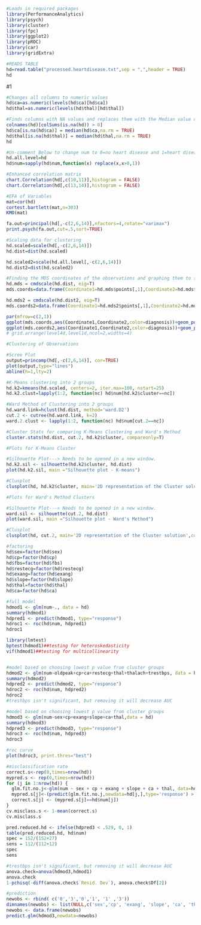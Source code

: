 ```{r}
#Loads in required packages
library(PerformanceAnalytics)
library(psych)
library(cluster)
library(fpc)
library(ggplot2)
library(pROC)
library(car)
library(gridExtra)
```


```{r}
#READS TABLE
hd=read.table("processed.heartdisease.txt",sep = ",",header = TRUE)
hd
```

#1
```{r warning=FALSE}
#Changes all columns to numeric values
hd$ca=as.numeric(levels(hd$ca)[hd$ca])
hd$thal=as.numeric(levels(hd$thal)[hd$thal])

#Finds columns with NA values and replaces them with the Median value of that column
colnames(hd)[colSums(is.na(hd)) > 0]
hd$ca[is.na(hd$ca)] = median(hd$ca,na.rm = TRUE)
hd$thal[is.na(hd$thal)] = median(hd$thal,na.rm = TRUE)
hd
```

```{r}
#Un-comment Below to change num to 0=no heart disease and 1=heart disease
hd.all.level=hd
hd$num=sapply(hd$num,function(x) replace(x,x>0,1))

#Enhanced correlation matrix
chart.Correlation(hd[,c(10,11)],histogram = FALSE)
chart.Correlation(hd[,c(13,14)],histogram = FALSE)
```

```{r}
#EFA of Variables
mat=cor(hd)
cortest.bartlett(mat,n=303)
KMO(mat)

fa.out=principal(hd[,-c(2,6,14)],nfactors=4,rotate="varimax")
print.psych(fa.out,cut=.5,sort=TRUE)


```

```{r, fig.align='center', echo=FALSE}
#Scaling data for clustering
hd.scaled=scale(hd[,-c(2,6,14)])
hd.dist=dist(hd.scaled)

hd.scaled2=scale(hd.all.level[,-c(2,6,14)])
hd.dist2=dist(hd.scaled2)

#Finding the MDS coordinates of the observations and graphing them to show a differences in the observations.
hd.mds = cmdscale(hd.dist, eig=T)
mds.coords=data.frame(Coordinate1=hd.mds$points[,1],Coordinate2=hd.mds$points[,2],diagnosis=as.factor(hd$num))

hd.mds2 = cmdscale(hd.dist2, eig=T)
mds.coords2=data.frame(Coordinate1=hd.mds2$points[,1],Coordinate2=hd.mds2$points[,2],diagnosis=as.factor(hd.all.level$num))

par(mfrow=c(2,1))
ggplot(mds.coords,aes(Coordinate1,Coordinate2,color=diagnosis))+geom_point()+scale_color_manual(values=c("#e41a1c","#377eb8","#4daf4a","#984ea3","#ff7f00"))
ggplot(mds.coords2,aes(Coordinate1,Coordinate2,color=diagnosis))+geom_point()+scale_color_manual(values=c("#e41a1c","#377eb8","#4daf4a","#984ea3","#ff7f00"))
# grid.arrange(level4d,level1d,ncol=2,widths=4)
```



```{r}
#Clustering of Observations

#Scree Plot
output=princomp(hd[,-c(2,6,14)], cor=TRUE)
plot(output,type="lines")
abline(h=1,lty=2)

#K-Means clustering into 2 groups
hd.k2=kmeans(hd.scaled, centers=2, iter.max=100, nstart=25)
hd.k2.clust=lapply(1:2, function(nc) hd$num[hd.k2$cluster==nc])

#Ward Method of Clustering into 2 groups
hd.ward.link=hclust(hd.dist, method='ward.D2')
cut.2 <- cutree(hd.ward.link, k=2)
ward.2.clust <- lapply(1:2, function(nc) hd$num[cut.2==nc])

#Cluster Stats for comparing K-Means Clustering and Ward's Method
cluster.stats(hd.dist, cut.2, hd.k2$cluster, compareonly=T)
```

```{r}
#Plots for K-Means Cluster

#Silhouette Plot---> Needs to be opened in a new window.
hd.k2.sil <- silhouette(hd.k2$cluster, hd.dist)
plot(hd.k2.sil, main ="Silhouette plot - K-means")

#Clusplot
clusplot(hd, hd.k2$cluster, main='2D representation of the Cluster solution',color=TRUE, shade=TRUE,labels=2, lines=0)
```

```{r}
#Plots for Ward's Method Clusters

#Silhouette Plot---> Needs to be opened in a new window.
ward.sil <- silhouette(cut.2, hd.dist)
plot(ward.sil, main ="Silhouette plot - Ward's Method")

#Clusplot
clusplot(hd, cut.2, main='2D representation of the Cluster solution',color=TRUE, shade=TRUE,labels=2, lines=0)
```

```{r}
#factoring
hd$sex=factor(hd$sex)
hd$cp=factor(hd$cp)
hd$fbs=factor(hd$fbs)
hd$restecg=factor(hd$restecg)
hd$exang=factor(hd$exang)
hd$slope=factor(hd$slope)
hd$thal=factor(hd$thal)
hd$ca=factor(hd$ca)

#full model
hdmod1 <- glm(num~., data = hd)
summary(hdmod1)
hdpred1 <- predict(hdmod1, type="response")
hdroc1 <- roc(hd$num, hdpred1)
hdroc1

library(lmtest)
bptest(hdmod1)##testing for heteroskedasticity
vif(hdmod1)##testing for multicollinearity


#model based on choosing lowest p value from cluster groups
hdmod2 <- glm(num~oldpeak+cp+ca+restecg+thal+thalach+trestbps, data = hd)
summary(hdmod2)
hdpred2 <- predict(hdmod2, type="response")
hdroc2 <- roc(hd$num, hdpred2)
hdroc2
#trestbps isn't significant, but removing it will decrease AUC

```

```{r}
#model based on choosing lowest p value from cluster groups
hdmod3 <- glm(num~sex+cp+exang+slope+ca+thal,data = hd)
summary(hdmod3)
hdpred3 <- predict(hdmod3, type="response")
hdroc3 <- roc(hd$num, hdpred3)
hdroc3

#roc curve 
plot(hdroc3, print.thres="best")

#misclassification rate
correct.s<-rep(0,times=nrow(hd))
mypred.s <- rep(0,times=nrow(hd))
for (j in 1:nrow(hd)) {
  glm.fit.no.j<-glm(num ~ sex + cp + exang + slope + ca + thal, data=hd, subset=-j)
  mypred.s[j]<-(predict(glm.fit.no.j,newdata=hd[j,],type='response') > 0.529)
  correct.s[j] <- (mypred.s[j]==hd$num[j])
}
cv.misclass.s <- 1-mean(correct.s)
cv.misclass.s

pred.reduced.hd <- ifelse(hdpred3 < .529, 0, 1)
table(pred.reduced.hd, hd$num)
spec = 152/(152+27)
sens = 112/(112+12)
spec
sens

#trestbps isn't significant, but removing it will decrease AUC
anova.check=anova(hdmod3,hdmod1)
anova.check
1-pchisq(-diff(anova.check$`Resid. Dev`), anova.check$Df[2])

#prediction
newobs <- rbind( c('0','3','0','1', '1' ,'3'))
dimnames(newobs) <- list(NULL,c('sex','cp', 'exang', 'slope', 'ca', 'thal'))
newobs <- data.frame(newobs)
predict.glm(hdmod3,newdata=newobs)

```
